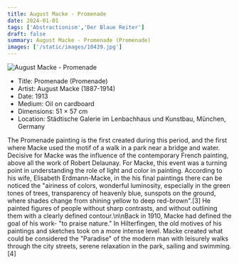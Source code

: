 ```yaml
---
title: August Macke - Promenade
date: 2024-01-01
tags: ['Abstractionism','Der Blaue Reiter']
draft: false
summary: August Macke - Promenade (Promenade)
images: ['/static/images/10439.jpg']
---
```


![August Macke - Promenade](/static/images/10439.jpg)

* Title: Promenade (Promenade)
* Artist: August Macke (1887-1914)
* Date: 1913
* Medium: Oil on cardboard
* Dimensions: 51 × 57 cm
* Location: Städtische Galerie im Lenbachhaus und Kunstbau, München, Germany

The Promenade painting is the first created during this period, and the first where Macke used the motif of a walk in a park near a bridge and water. Decisive for Macke was the influence of the contemporary French painting, above all the work of Robert Delaunay. For Macke, this event was a turning point in understanding the role of light and color in painting. According to his wife, Elisabeth Erdmann-Macke, in the his final paintings there can be noticed the \"airiness of colors, wonderful luminosity, especially in the green tones of trees, transparency of heavenly blue, sunspots on the ground, where shades change from shining yellow to deep red-brown\".[3] He painted figures of people without sharp contrasts, and without outlining them with a clearly defined contour.\n\nBack in 1910, Macke had defined the goal of his work- \"to praise nature.\" In Hilterfingen, the old motives of his paintings and sketches took on a more intense level. Macke created what could be considered the \"Paradise\" of the modern man with leisurely walks through the city streets, serene relaxation in the park, sailing and swimming.[4]
